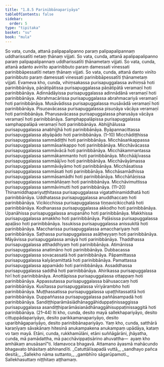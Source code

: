```yaml
---
title: "1.8.5 Parinibbānapariyāya"
tableOfContents: false
sidebar:
  order: 5
type: "tipitaka"
basket: "su"
book: "mula"
---
```



<DynamicBreadcrumb />

<Division number="87" book="mula" bookNo="9" page="54">

<Paragraph number="252" book="mula">
So vata, cunda, attanā palipapalipanno paraṃ palipapalipannaṃ uddharissatīti netaṃ ṭhānaṃ vijjati. So vata, cunda, attanā apalipapalipanno paraṃ palipapalipannaṃ uddharissatīti ṭhānametaṃ vijjati. So vata, cunda, attanā adanto avinīto aparinibbuto paraṃ damessati vinessati parinibbāpessatīti netaṃ ṭhānaṃ vijjati. So vata, cunda, attanā danto vinīto parinibbuto paraṃ damessati vinessati parinibbāpessatīti ṭhānametaṃ vijjati. Evameva kho, cunda, vihiṃsakassa purisapuggalassa avihiṃsā hoti parinibbānāya, pāṇātipātissa purisapuggalassa pāṇātipātā veramaṇī hoti parinibbānāya. Adinnādāyissa purisapuggalassa adinnādānā veramaṇī hoti parinibbānāya. Abrahmacārissa purisapuggalassa abrahmacariyā veramaṇī hoti parinibbānāya. Musāvādissa purisapuggalassa musāvādā veramaṇī hoti parinibbānāya. Pisuṇavācassa purisapuggalassa pisuṇāya vācāya veramaṇī hoti parinibbānāya. Pharusavācassa purisapuggalassa pharusāya vācāya veramaṇī hoti parinibbānāya. Samphappalāpissa purisapuggalassa samphappalāpā veramaṇī hoti parinibbānāya. Abhijjhālussa purisapuggalassa anabhijjhā hoti parinibbānāya. Byāpannacittassa purisapuggalassa abyāpādo hoti parinibbānāya. (1–10)
</Paragraph>

<Paragraph number="253" book="mula">
Micchādiṭṭhissa purisapuggalassa sammādiṭṭhi hoti parinibbānāya. Micchāsaṅkappassa purisapuggalassa sammāsaṅkappo hoti parinibbānāya. Micchāvācassa purisapuggalassa sammāvācā hoti parinibbānāya. Micchākammantassa purisapuggalassa sammākammanto hoti parinibbānāya. Micchāājīvassa purisapuggalassa sammāājīvo hoti parinibbānāya. Micchāvāyāmassa purisapuggalassa sammāvāyāmo hoti parinibbānāya. Micchāsatissa purisapuggalassa sammāsati hoti parinibbānāya. Micchāsamādhissa purisapuggalassa sammāsamādhi hoti parinibbānāya. Micchāñāṇissa purisapuggalassa sammāñāṇaṃ hoti parinibbānāya. Micchāvimuttissa purisapuggalassa sammāvimutti hoti parinibbānāya. (11–20)
</Paragraph>

<Paragraph number="254" book="mula">
Thinamiddhapariyuṭṭhitassa purisapuggalassa vigatathinamiddhatā hoti parinibbānāya. Uddhatassa purisapuggalassa anuddhaccaṃ hoti parinibbānāya. Vicikicchissa purisapuggalassa tiṇṇavicikicchatā hoti parinibbānāya. Kodhanassa purisapuggalassa akkodho hoti parinibbānāya. Upanāhissa purisapuggalassa anupanāho hoti parinibbānāya. Makkhissa purisapuggalassa amakkho hoti parinibbānāya. Paḷāsissa purisapuggalassa apaḷāso hoti parinibbānāya. Issukissa purisapuggalassa anissukitā hoti parinibbānāya. Maccharissa purisapuggalassa amacchariyaṃ hoti parinibbānāya. Saṭhassa purisapuggalassa asāṭheyyaṃ hoti parinibbānāya. Māyāvissa purisapuggalassa amāyā hoti parinibbānāya. Thaddhassa purisapuggalassa atthaddhiyaṃ hoti parinibbānāya. Atimānissa purisapuggalassa anatimāno hoti parinibbānāya. Dubbacassa purisapuggalassa sovacassatā hoti parinibbānāya. Pāpamittassa purisapuggalassa kalyāṇamittatā hoti parinibbānāya. Pamattassa purisapuggalassa appamādo hoti parinibbānāya. Assaddhassa purisapuggalassa saddhā hoti parinibbānāya. Ahirikassa purisapuggalassa hirī hoti parinibbānāya. Anottāpissa purisapuggalassa ottappaṃ hoti parinibbānāya. Appassutassa purisapuggalassa bāhusaccaṃ hoti parinibbānāya. Kusītassa purisapuggalassa vīriyārambho hoti parinibbānāya. Muṭṭhassatissa purisapuggalassa upaṭṭhitassatitā hoti parinibbānāya. Duppaññassa purisapuggalassa paññāsampadā hoti parinibbānāya. Sandiṭṭhiparāmāsiādhānaggāhiduppaṭinissaggissa purisapuggalassa asandiṭṭhiparāmāsianādhānaggāhisuppaṭinissaggitā hoti parinibbānāya. (21–44)
</Paragraph>

</Division>
<Division number="88" book="mula" bookNo="9" page="56">

<Paragraph number="255" book="mula">
Iti kho, cunda, desito mayā sallekhapariyāyo, desito cittuppādapariyāyo, desito parikkamanapariyāyo, desito uparibhāgapariyāyo, desito parinibbānapariyāyo. Yaṃ kho, cunda, satthārā karaṇīyaṃ sāvakānaṃ hitesinā anukampakena anukampaṃ upādāya, kataṃ vo taṃ mayā. Etāni, cunda, rukkhamūlāni, etāni suññāgārāni, jhāyatha, cunda, mā pamādattha, mā pacchāvippaṭisārino ahuvattha—  ayaṃ kho amhākaṃ anusāsanī”ti.
</Paragraph>

<Paragraph number="256" book="mula">
Idamavoca bhagavā. Attamano āyasmā mahācundo bhagavato bhāsitaṃ abhinandīti.
</Paragraph>

<Paragraph number="257" type="verses" book="mula">
_Catuttālīsapadā vuttā,_  
_sandhayo pañca desitā;_  
_Sallekho nāma suttanto,_  
_gambhīro sāgarūpamoti._  


</Paragraph>
</Division>

<Paragraph number="258" type="center" book="mula">
Sallekhasuttaṃ niṭṭhitaṃ aṭṭhamaṃ.
</Paragraph>
